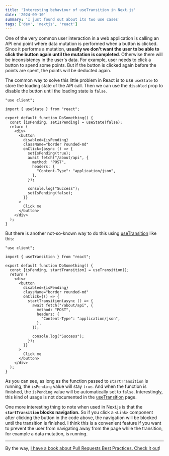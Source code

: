 ```yaml
---
title: 'Interesting behaviour of useTransition in Next.js'
date: '2024-09-10'
summary: 'I just found out about its two use cases'
tags: ['dev', 'nextjs', 'react']
---
```


One of the very common user interaction in a web application is calling an API end point where data mutation is performed when a button is clicked. Since it performs a mutation, **usually we don't want the user to be able to click the button again until the mutation is completed**. Otherwise there will be inconsistency in the user's data. For example, user needs to click a button to spend some points. But if the button is clicked again before the points are spent, the points will be deducted again.

The common way to solve this little problem in React is to use `useState` to store the loading state of the API call. Then we can use the `disabled` prop to disable the button until the loading state is `false`.

```typescript:do-something.tsx {3,6,10,13,22} showLineNumbers
"use client";

import { useState } from "react";

export default function DoSomething() {
  const [isPending, setIsPending] = useState(false);
  return (
    <div>
      <button
        disabled={isPending}
        className="border rounded-md"
        onClick={async () => {
          setIsPending(true);
          await fetch("/about/api", {
            method: "POST",
            headers: {
              "Content-Type": "application/json",
            },
          });

          console.log("Success");
          setIsPending(false);
        }}
      >
        Click me
      </button>
    </div>
  );
}
```

But there is another not-so-known way to do this using [useTransition](https://react.dev/reference/react/useTransition) like this:

```typescript:do-something.tsx {3,6,10,13} showLineNumbers
"use client";

import { useTransition } from "react";

export default function DoSomething() {
  const [isPending, startTransition] = useTransition();
  return (
    <div>
      <button
        disabled={isPending}
        className="border rounded-md"
        onClick={() => {
          startTransition(async () => {
            await fetch("/about/api", {
              method: "POST",
              headers: {
                "Content-Type": "application/json",
              },
            });

            console.log("Success");
          });
        }}
      >
        Click me
      </button>
    </div>
  );
}
```

As you can see, as long as the function passed to `startTransition` is running, the `isPending` value will stay `true`. And when the function is finished, the `isPending` value will be automatically set to `false`. Interestingly, this kind of usage is not documented in the [useTransition](https://react.dev/reference/react/useTransition) page.

One more interesting thing to note when used in Next.js is that the **`startTransition` blocks navigation.** So if you click a `<Link>` component after clicking the button in the code above, the navigation will be blocked until the transition is finished. I think this is a convenient feature if you want to prevent the user from navigating away from the page while the transition, for example a data mutation, is running.

---

By the way, [I have a book about Pull Requests Best Practices. Check it out](https://pr.nico.fyi)!
